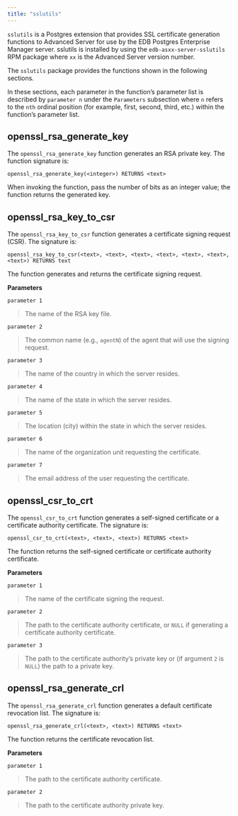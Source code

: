```yaml
---
title: "sslutils"
---
```


<div id="sslutils" class="registered_link"></div>


`sslutils` is a Postgres extension that provides SSL certificate generation functions to Advanced Server for use by the EDB Postgres Enterprise Manager server. sslutils is installed by using the `edb-asxx-server-sslutils` RPM package where `xx` is the Advanced Server version number.

The `sslutils` package provides the functions shown in the following sections.

In these sections, each parameter in the function’s parameter list is described by `parameter n` under the `Parameters` subsection where `n` refers to the `nth` ordinal position (for example, first, second, third, etc.) within the function’s parameter list.



## openssl\_rsa\_generate\_key

The `openssl_rsa_generate_key` function generates an RSA private key. The function signature is:

``` text
openssl_rsa_generate_key(<integer>) RETURNS <text>
```

When invoking the function, pass the number of bits as an integer value; the function returns the generated key.



## openssl\_rsa\_key\_to\_csr

The `openssl_rsa_key_to_csr` function generates a certificate signing request (CSR). The signature is:

``` text
openssl_rsa_key_to_csr(<text>, <text>, <text>, <text>, <text>, <text>,
<text>) RETURNS text
```

The function generates and returns the certificate signing request.

**Parameters**

`parameter 1`

> The name of the RSA key file.

`parameter 2`

> The common name (e.g., `agentN`) of the agent that will use the signing request.

`parameter 3`

> The name of the country in which the server resides.

`parameter 4`

> The name of the state in which the server resides.

`parameter 5`

> The location (city) within the state in which the server resides.

`parameter 6`

> The name of the organization unit requesting the certificate.

`parameter 7`

> The email address of the user requesting the certificate.



## openssl\_csr\_to\_crt

The `openssl_csr_to_crt` function generates a self-signed certificate or a certificate authority certificate. The signature is:

``` text
openssl_csr_to_crt(<text>, <text>, <text>) RETURNS <text>
```

The function returns the self-signed certificate or certificate authority certificate.

**Parameters**

`parameter 1`

> The name of the certificate signing the request.

`parameter 2`

> The path to the certificate authority certificate, or `NULL` if generating a certificate authority certificate.

`parameter 3`

> The path to the certificate authority’s private key or (if argument `2` is `NULL`) the path to a private key.



## openssl\_rsa\_generate\_crl

The `openssl_rsa_generate_crl` function generates a default certificate revocation list. The signature is:

``` text
openssl_rsa_generate_crl(<text>, <text>) RETURNS <text>
```

The function returns the certificate revocation list.

**Parameters**

`parameter 1`

> The path to the certificate authority certificate.

`parameter 2`

> The path to the certificate authority private key.
